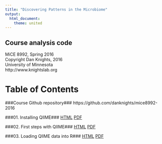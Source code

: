 ```yaml
---
title: "Discovering Patterns in the Microbiome"
output:
  html_document:
    theme: united
---
```


## Course analysis code
MiCE 8992, Spring 2016  
Copyright Dan Knights, 2016  
University of Minnesota  
http://www.knightslab.org


# Table of Contents

###Course Github repository###
https://github.com/danknights/mice8992-2016

###01. Installing QIIME###
[HTML](01.installing.qiime.html)   [PDF](01.installing.qiime.pdf)   

###02. First steps with QIIME###
[HTML](02.first.steps.with.qiime.html)   [PDF](02.first.steps.with.qiime.pdf)   

###03. Loading QIIME data into R###
[HTML](03.loading.data.into.R.html)   [PDF](03.loading.data.into.R.pdf)   

